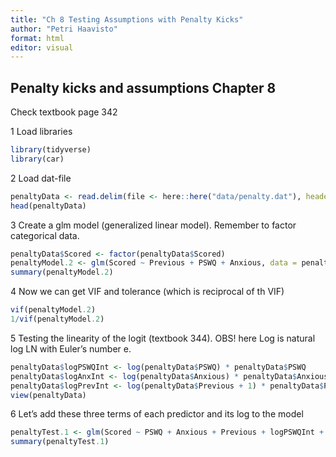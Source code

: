 ```yaml
---
title: "Ch 8 Testing Assumptions with Penalty Kicks"
author: "Petri Haavisto"
format: html
editor: visual
---
```


## Penalty kicks and assumptions Chapter 8

Check textbook page 342

1 Load libraries

```r
library(tidyverse)
library(car)
```

2 Load dat-file

```r
penaltyData <- read.delim(file <- here::here("data/penalty.dat"), header = TRUE)
head(penaltyData)
```

3 Create a glm model (generalized linear model). Remember to factor categorical data.

```r
penaltyData$Scored <- factor(penaltyData$Scored)
penaltyModel.2 <- glm(Scored ~ Previous + PSWQ + Anxious, data = penaltyData, family = binomial())
summary(penaltyModel.2)
```

4 Now we can get VIF and tolerance (which is reciprocal of th VIF)

```r
vif(penaltyModel.2)
1/vif(penaltyModel.2)
```

5 Testing the linearity of the logit (textbook 344). OBS! here Log is natural log LN with Euler's number e.

```r
penaltyData$logPSWQInt <- log(penaltyData$PSWQ) * penaltyData$PSWQ
penaltyData$logAnxInt <- log(penaltyData$Anxious) * penaltyData$Anxious
penaltyData$logPrevInt <- log(penaltyData$Previous + 1) * penaltyData$Previous #missing data, add constant 1
view(penaltyData)
```

6 Let's add these three terms of each predictor and its log to the model

```r
penaltyTest.1 <- glm(Scored ~ PSWQ + Anxious + Previous + logPSWQInt + logAnxInt + logPrevInt, data = penaltyData, family = binomial())
summary(penaltyTest.1)
```
